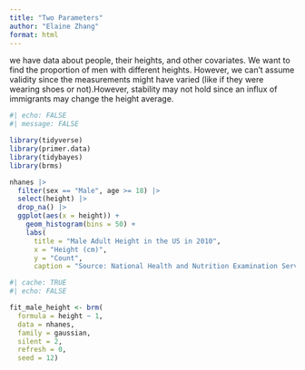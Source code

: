 ```yaml
---
title: "Two Parameters"
author: "Elaine Zhang"
format: html
---
```

we have data about people, their heights, and other covariates. We want to find the proportion of men with different heights. However, we can't assume validity since the measurements might have varied (like if they were wearing shoes or not).However, stability may not hold since an influx of immigrants may change the height average. 
```r
#| echo: FALSE
#| message: FALSE

library(tidyverse)
library(primer.data)
library(tidybayes)
library(brms)
```

```r
nhanes |>
  filter(sex == "Male", age >= 18) |>
  select(height) |>
  drop_na() |>
  ggplot(aes(x = height)) +
    geom_histogram(bins = 50) +
    labs(
      title = "Male Adult Height in the US in 2010",
      x = "Height (cm)",
      y = "Count",
      caption = "Source: National Health and Nutrition Examination Servey")
```

```r
#| cache: TRUE
#| echo: FALSE

fit_male_height <- brm(
  formula = height ~ 1,
  data = nhanes,
  family = gaussian,
  silent = 2,
  refresh = 0,
  seed = 12)
```

